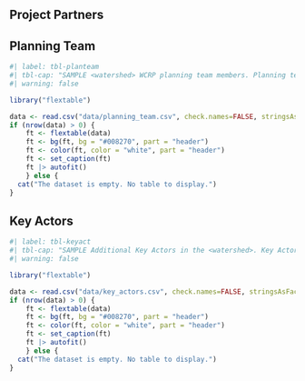 
## Project Partners {-}

## Planning Team {-}

```r
#| label: tbl-planteam
#| tbl-cap: "SAMPLE <watershed> WCRP planning team members. Planning team members contributed to the development of this plan by participating in a series of workshops and document and data review. The plan was generated based on the input and feedback of the local groups and organizations listed in this table."
#| warning: false

library("flextable")

data <- read.csv("data/planning_team.csv", check.names=FALSE, stringsAsFactors=FALSE)
if (nrow(data) > 0) {
    ft <- flextable(data)
    ft <- bg(ft, bg = "#008270", part = "header")
    ft <- color(ft, color = "white", part = "header")
    ft <- set_caption(ft)
    ft |> autofit() 
    } else {
  cat("The dataset is empty. No table to display.")
}
```

## Key Actors {-}

```r
#| label: tbl-keyact
#| tbl-cap: "SAMPLE Additional Key Actors in the <watershed>. Key Actors are the individuals, groups, and/or organizations, outside of the planning team, with influence and relevant experience in the watershed, whose engagement will be critical for the successful implementation of this WCRP."
#| warning: false

library("flextable")

data <- read.csv("data/key_actors.csv", check.names=FALSE, stringsAsFactors=FALSE)
if (nrow(data) > 0) {
    ft <- flextable(data)
    ft <- bg(ft, bg = "#008270", part = "header")
    ft <- color(ft, color = "white", part = "header")
    ft <- set_caption(ft)
    ft |> autofit() 
    } else {
  cat("The dataset is empty. No table to display.")
}
```

